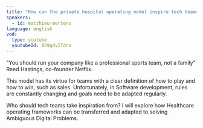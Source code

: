 ```yaml
---
title: "How can the private hospital operating model inspire tech teams?"
speakers:
  - id: matthieu-mertens
language: english
vod:
  type: youtube
  youtubeId: B59qdvITdro
---
```


"You should run your company like a professional sports team, not a family" Reed Hastings, co-founder Netflix.

This model has its virtue for teams with a clear definition of how to play and how to win, such as sales. Unfortunately, in Software development, rules are constantly changing and goals need to be adapted regularly.

Who should tech teams take inspiration from? I will explore how Healthcare operating frameworks can be transferred and adapted to solving Ambiguous Digital Problems.
